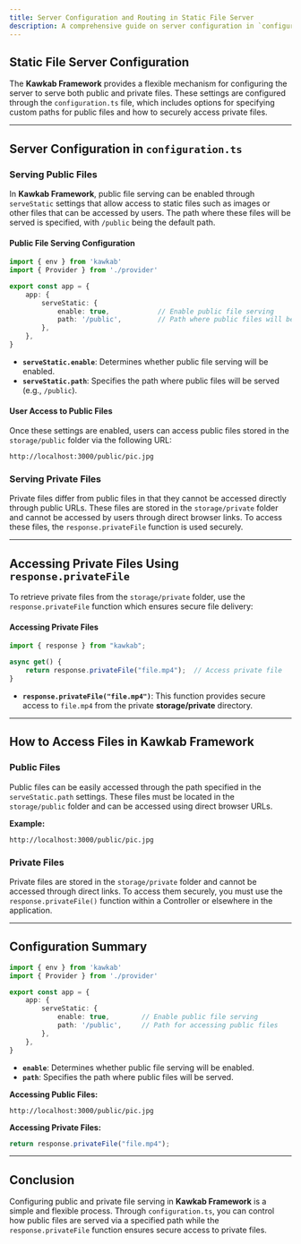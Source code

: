 ```yaml
---
title: Server Configuration and Routing in Static File Server
description: A comprehensive guide on server configuration in `configuration.ts` and using routing to serve public and private files in Kawkab Framework.
---
```


## **Static File Server Configuration**

The **Kawkab Framework** provides a flexible mechanism for configuring the server to serve both public and private files. These settings are configured through the `configuration.ts` file, which includes options for specifying custom paths for public files and how to securely access private files.

---

## **Server Configuration in `configuration.ts`**

### **Serving Public Files**

In **Kawkab Framework**, public file serving can be enabled through `serveStatic` settings that allow access to static files such as images or other files that can be accessed by users. The path where these files will be served is specified, with `/public` being the default path.

#### **Public File Serving Configuration**

```ts
import { env } from 'kawkab'
import { Provider } from './provider'

export const app = {
    app: {
        serveStatic: {
            enable: true,            // Enable public file serving
            path: '/public',         // Path where public files will be accessible
        },
    },
}
```

- **`serveStatic.enable`**: Determines whether public file serving will be enabled.
- **`serveStatic.path`**: Specifies the path where public files will be served (e.g., `/public`).

#### **User Access to Public Files**

Once these settings are enabled, users can access public files stored in the `storage/public` folder via the following URL:

```
http://localhost:3000/public/pic.jpg
```

### **Serving Private Files**

Private files differ from public files in that they cannot be accessed directly through public URLs. These files are stored in the `storage/private` folder and cannot be accessed by users through direct browser links. To access these files, the `response.privateFile` function is used securely.

---

## **Accessing Private Files Using `response.privateFile`**

To retrieve private files from the `storage/private` folder, use the `response.privateFile` function which ensures secure file delivery:

#### **Accessing Private Files**

```ts
import { response } from "kawkab";

async get() {
    return response.privateFile("file.mp4");  // Access private file
}
```

- **`response.privateFile("file.mp4")`**: This function provides secure access to `file.mp4` from the private **storage/private** directory.

---

## **How to Access Files in Kawkab Framework**

### **Public Files**

Public files can be easily accessed through the path specified in the `serveStatic.path` settings. These files must be located in the `storage/public` folder and can be accessed using direct browser URLs.

**Example:**
```
http://localhost:3000/public/pic.jpg
```

### **Private Files**

Private files are stored in the `storage/private` folder and cannot be accessed through direct links. To access them securely, you must use the `response.privateFile()` function within a Controller or elsewhere in the application.

---

## **Configuration Summary**

```ts
import { env } from 'kawkab'
import { Provider } from './provider'

export const app = {
    app: {
        serveStatic: {
            enable: true,        // Enable public file serving
            path: '/public',     // Path for accessing public files
        },
    },
}
```

- **`enable`**: Determines whether public file serving will be enabled.
- **`path`**: Specifies the path where public files will be served.

**Accessing Public Files:**
```
http://localhost:3000/public/pic.jpg
```

**Accessing Private Files:**
```ts
return response.privateFile("file.mp4");
```

---

## **Conclusion**

Configuring public and private file serving in **Kawkab Framework** is a simple and flexible process. Through `configuration.ts`, you can control how public files are served via a specified path while the `response.privateFile` function ensures secure access to private files.
